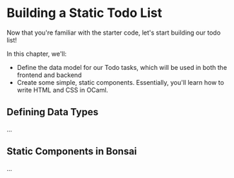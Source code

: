 # Building a Static Todo List

Now that you're familiar with the starter code, let's start building our todo list!

In this chapter, we'll:

- Define the data model for our Todo tasks, which will be used in both the frontend and backend
- Create some simple, static components. Essentially, you'll learn how to write HTML and CSS in OCaml.

## Defining Data Types

...

## Static Components in Bonsai

...

